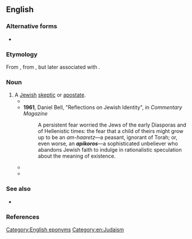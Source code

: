 ==English==

===Alternative forms===
* {{l|en|Apikoros}}

===Etymology===
From {{etyl|he|en}} {{m|he|אֶפִּיקוֹרוֹס||heretic|tr='epikóros}}, from {{etyl|grc|en}} {{m|grc|Ἐπίκουρος||[[Epicurus]]}}, but later associated with {{cog|arc|אַפְקֵר||to abandon|tr=ʾap̄ḳēr}}.

===Noun===
{{en-noun|apikorsim}}

# A [[Jewish]] [[skeptic]] or [[apostate]].
#* {{quote-text|en|year=1882|author=Paul Isaac Hershon (tr.)|title=Treasures of the Talmud|page=48|passage=And these are they that have no portion in the world to come: He who says that the revivification of the dead cannot be proved from the Law, and that the Law is not from heaven, and an '''Apikoros''' (that is, one that does not fully believe in the Law).}}
#* '''1961''', Daniel Bell, "Reflections on Jewish Identity", in ''Commentary Magazine''
#*: A persistent fear worried the Jews of the early Diasporas and of Hellenistic times: the fear that a child of theirs might grow up to be an ''am-haaretz''—a peasant, ignorant of Torah; or, even worse, an '''''apikoros'''''—a sophisticated unbeliever who abandons Jewish faith to indulge in rationalistic speculation about the meaning of existence.
#* {{quote-book|en|year=1967|author=Chaim Potok|title=The Chosen|passage=“How can you do that if you don't believe in God?” “I believe in God. I never said I didn't believe in God.” “You don't sound like a Hasid, though,” I told him. “What do I sound like?” “Like a—an '''''apikoros'''''.”}}
#* {{quote-text|en|year=2005|author=Ruth Fredman Cernea (ed.)|title=The Great Latke-Hamantash Debate|page=203|passage=Others prefer cherry, apricot, or apple, but even these innovations are rejected by the modern '''''apikoros''''', the child raised in America who sees chocolate as the only possible substance that should be stuffed inside the hamantash.}}

===See also===
* {{l|en|min}}

===References===
<references/>

[[Category:English eponyms]]
[[Category:en:Judaism]]